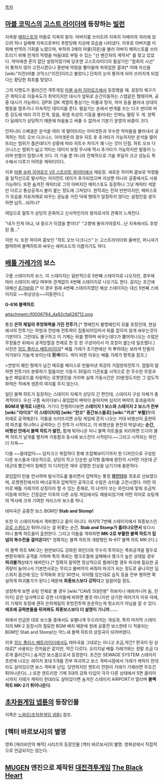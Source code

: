 [[목차]]

== [[마블 코믹스]]의 [[고스트 라이더]]에 등장하는 [[빌런]] ==
 
지옥왕 [[메피스토(마블 코믹스)|메피스토]]의 아들로 지옥의 왕자. 아버지를 쓰러트려 지옥의 지배자의 자리에 앉으려 하나 실패해 지옥으로부터 추방당해 지상에 모습을 나타냈다. 이후로 아버지를 미워해 반역의 기회를 노렸으며, 부하의 3체의 마물(히둔)을 불러 아버지 메피스토를 쓰러트리기 위해 천개의 악령을 마음대로 부릴 수 있는 "선 벤간자의 계약서" 를 찾고 있었다. 악마에겐 혼이 없단 설정이었기에 당초엔 고스트라이더의 필살기인 "참회의 시선" 이 통하지 않아 고전시켰으나 종반에 악령을 빨아들여 파워업한 결과[* 이때 자신을 [wiki:"리전(마블 코믹스)"리전]이라고 불렀다.] 단죄의 눈이 통하게 되어 쓰러지게 되었다는 황당한 최후를 맞았다.

그의 지명도가 올라간건 격투게임 [[마블 슈퍼 히어로즈(캡콤)|마블 슈퍼 히어로즈]]에서 등장했을 때. 굉장히 체구가 큰 캐릭으로 이동속도가 최악이지만 대시가 앞뒤로 순간이동하는 스텝같은 형태이며, 공중 대시가 가능하다. 강P와 강K 계열의 통상기는 마물과 망자, 악마 등을 불러내 상대의 행동을 멈추거나 지속적인 데미지를 준다. 필살기는 손에서 번개를 쏘는 다크 썬더와 버튼 강도에 따라 각각 전격, 얼음, 화염 속성의 기둥을 불러내는 인퍼노 딸랑 두 개. 양쪽 다 딜레이가 상당하기 때문에 마음놓고 써줄 수 없어서 기본기 운영의 비중이 크다.

인피니티 스페셜은 운석을 여러 개 떨어뜨리는 아마겟돈과 무수한 악마들을 불러내서 공격하는 하트 오브 다크니스. 아마겟돈의 경우 히트 후 추가타가 가능하지만 운석을 떨어뜨리는 범위가 좁은데다가 상황에 따라 히트수 차이가 꽤 나는 것이 단점. 하트 오브 다크니스는 범위가 넓고 막타는 데미지 보정 무시에 역시 추가타가 가능하지만 발동이 느리며 빈틈이 엄청나게 크다. 이 기술 뿐 아니라 전체적으로 기술 후딜이 크고 성능도 특수해서 다루기 어려운 캐릭터이다.

이후 [[마블 슈퍼 히어로즈 VS 스트리트 파이터]]에서 재등장. 새로운 하이퍼 콤보로 악령들을 일직선으로 발사하는 저지먼트 데이가 추가되었으며 지상뿐 아니라 공중에서도 사용 가능하다. 또한 숨겨진 캐릭터로 그의 아버지인 메피스토도 등장하나 그냥 캐릭터 색깔만 다르고 통상공격시 불이 붙는 정도에 그쳐있다. 원작과는 전혀 딴판이지만, 메피스토가 모습을 자유자재로 바꾸는 권능을 가진 덕에 형태가 일정하지 않다는 설정인걸 생각하면 납득…되려나?

여담으로 말투가 상당히 온화하고 신사적인지라 왕자로서의 관록이 느껴진다.

"네가 진게 아냐, 내 증오가 이겼을 뿐이다"
"고향에 돌아가야겠지…난 지옥에서도 추방된 몸…"

이런 식. 또한 하이퍼 콤보인 "하트 오브 다크니스" 는 고스트라이더와 울버린, 퍼니셔가 협력하여 블랙하트와 싸우는 에피소드의 이름이기도 하다.
== [[배틀 가레가]]의 보스 ==
구름 스테이지의 보스. 이 스테이지는 일반적으로 5번째 스테이지로 나오지만, 경우에 따라 스테이지 에딧 여부와 관계없이 4번째 스테이지로 나오기도 한다. 갈리는 조건에 대해선 [[추가바람]].[* 이 경우 원래 4번째 스테이지였던 해상 스테이지는 대신 5번째 스테이지로 ~~위상상승~~이동한다.]

'''G-616 블랙하트'''

attachment:/f0006794_4a92cfa628712.png

통칭 '''은하 제일의 후방화력을 가진 전투기.'''[* 명예인지 불명예인지 모를 호칭인데, 현실에서의 전투기는 하방과 전방에 전투력이 집중되어있어서 뒤를 잡히지 않게 싸우는것이 기본이다. 그런데도 불구하고 이 기체는 뒤를 향하며 싸우는데다가 뿜어져나오는 수많은 무장들은 뒤에서 공격당할걸 전제로 한 듯 한 구성이라서 이 호칭이 붙는데 일조했다.] 사진은 [[암드 폴리스 배트라이더]][* 배틀 가레가 초기판에선 저 뿌려대는 보라색 탄들이 저거보다 가늘게 보이는데 '''흰색'''이다. 색이 바뀐 이유는 배틀 가레가 항목을 참조.]

>연방이 웨인 형제가 남긴 메모를 베이스로 만들어낸 최강의 거점방위전투기. 엄밀히 말하면 전투기라 분류하기 힘들지만 가동식 35밀리 기관포를 시작으로 한 무수한 무장과 높은 페일로드를 자랑하는 로켓엔진을 가지며 실제 가동시간은 20분정도지만 그 압도적 화력은 적에게 생존의 여지를 주지 않는다.

일단 블랙 하트가 등장하는 스테이지 자체가 상당히 긴 편인데, 스테이지 구성 자체가 충격적이다. 우선 구름 속이다보니 끊임없이 벼락이 쏟아지며 심지어 벼락의 효과음까지''' BGM과 별개로 나온다.'''
거기다 진행하다보면 '''스테이지 1 보스와 스테이지 2 보스가 전부 [wiki:"라이코" 이 스테이지의] [wiki:"란코" 중간보스들로] [wiki:"카코" 부활]'''하여 차례로 공격해온다. 이들을 쓰러뜨리면 슈팅 게임에 흔히 나오는 거대 비행선이 출현하여 파츠를 하나하나 공략하는 긴 전투가 시작되고, 이 비행선을 완전히 박살내는 '''순간, 비행선 안에서 블랙 하트가 발진,''' 함께 튀어나온 미니 블랙 하트들을 처리하면 드디어 블랙 하트가 날개를 펼치며 가동함과 동시에 보스전이 시작된다.~~그리고 시작되는 와인더 지옥~~

다들 ~~쓸데없이~~ 덩치크고 복잡하다 못해 조잡해보이기까지 한 디자인으로 구성된 다른 보스들과 대조적으로, 상당히 작고 단순한 삼각형 몸체에 완전히 시커먼 가운데 군데군데 빨간색이 칠해진 이 디자인은 매우 강렬한 인상을 남기기에 충분하다.

끊임없이 탄을 연사하며 발사각도를 돌리면서 압박하는 통칭 '''[[와인더]]'''를 최초로 선보였으며, 로켓엔진에서의 버너공격과 압박적인 공격으로 수많은 슈터를 고전시켰다. 어떤 의미로 배틀 가레가의 상징이라 할 수 있는 존재로, 이 녀석이 쏘는 와인더에 맟춰 조금씩 이동해 피하는 긴장감은 이후의 다른 슈팅 게임에서도 채용되었기에 어떤 의미로 슈팅계의 역사에 크게 기여한 카리스마 보스중 하나.

{{{#!html
<object width="480" height="390"><param name="movie" value="http://www.youtube.com/v/Q01VRTyO5Yk?fs=1&amp;hl=ja_JP&amp;rel=0"></param><param name="allowFullScreen" value="true"></param><param name="allowscriptaccess" value="always"></param><embed src="http://www.youtube.com/v/Q01VRTyO5Yk?fs=1&amp;hl=ja_JP&amp;rel=0" type="application/x-shockwave-flash" allowscriptaccess="always" allowfullscreen="true" width="480" height="390"></embed></object>
}}}

테마곡은 공중전 보스 BGM인 '''Stab and Stomp!'''

또한 이 스테이지에서 격파했다고 끝이 아니다. 마지막 7번째 스테이지에서 최종보스인 [[글로 스퀴드]]가 튀어나오는 걸 뒤쫓는 순간, '''Stab and Stomp가 흘러나오면서''' 또다시 미니 블랙 하트들이 출현한다. 그리고 이들을 격파하면 '''MK-2로 부활한 블랙 하트가 집념의 복수전을 걸어온다!'''[* 정확히는 블랙 하트의 개량형인 N-617 블랙 하트 MK-2다.]

이 블랙 하트 MK-2는 원판보다도 강화된 와인더와 무수히 투하되는 폭뢰공격을 필두로 변환자재의 공격을 가하며 특히 폭뢰는 랭크조절에 실패해서 랭크가 높은 상태일 경우 '''파괴불가'''상태가 돼버린다.[* 정확히 말하면 정상적으로 플레이할 경우 파괴에 필요한 공격량이 늘어나서 기본연사로는 무리고 봄버까지 써줘야 파괴가 되는 정도로 끝나지만 딥스위치 옵션에 있는 무적화와 초당 30연사, 아이템 있는대로 습득 등을 전부 행하면 확실하게 파괴불가가 된다.] 때문에 '''최종보스보다 강하다'''고 일컬어질 정도.

냉정하게 보면 슈팅 전체로 볼 경우 [wiki:"CAVE 5대천왕" 히바치나 에바카니어 둠, 진 아키] 같은 넘사벽으로 강한 녀석들에 비하면 별것 아니지만 상기한 여러가지 이유 덕에, 이 기체의 호칭에 괜히 은하제일의 후방전투력 운운하는게 헛소리가 아님을 알 수 있다. '''애초에 공략본들을 뒤져봐도 최종보스보다 더 설명이 기니까......'''

위에서 언급한 대로 보스들 중에서도 유별나게 두드러지는 개성과, 특히 마지막 스테이지의 MK-2 등장시의 절묘한 BGM 배치 때문에 원래 공중전 보스한테 다 적용되는 BGM인 Stab and Stomp!는 어느새 블랙 하트의 상징곡이 되어버렸다.

{{{#!html
<object width="480" height="390"><param name="movie" value="http://www.youtube.com/v/yBEdnJKSUMg?fs=1&amp;hl=ja_JP&amp;rel=0"></param><param name="allowFullScreen" value="true"></param><param name="allowscriptaccess" value="always"></param><embed src="http://www.youtube.com/v/yBEdnJKSUMg?fs=1&amp;hl=ja_JP&amp;rel=0" type="application/x-shockwave-flash" allowscriptaccess="always" allowfullscreen="true" width="480" height="390"></embed></object>
}}}

이후 [[암드 폴리스 배트라이더]]에서도 테마곡을 그대로는 아니고 조금,약간? 편곡이 된 상태로[* 사용되는 전자음은 같지만, 약간 다르다. 오리지널 배틀 가레가와는 정말 조금 다르게 흘러간다.] 숨겨진 보스몹으로서 등장한다. 조건은 SEWAGE SYSTEM 스테이지 초반에 나오는 레이저 포대 5개를 전부 파괴하고 보스 격파시점에서 가레가 캐릭이 한대라도 살아있으면 보스 격파후 난입. 당연하지만 엔트리 전원이 가레가 기체라면 무조건 튀어나온다(…) 또한 엔트리한 기체 3대의 강화 타입이 각각 다른 상태에서 5면 클리어시까지 가레가 캐릭이 한대라도 살아있다면 숨겨진 스테이지 AIRPORT가 열리며 '''블랙하트 MK-2가 튀어나온다.'''
== [[초차원게임 넵튠]]의 등장인물 ==
이쪽은 [[느와르(초차원게임 넵튠)]] 참조.
== [헥터 바르보사]의 별명 ==
영화 [캐리비안의 해적] 시리즈의 등장인물 [헥터 바르보사]의 별명.
영화상에서 직접적으로 언급되지는 않는다.
== [[MUGEN]] 엔진으로 제작된 [[대전격투게임]] [[The Black Heart]] ==
